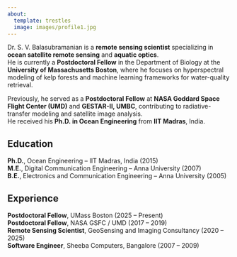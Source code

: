 ```yaml
---
about:
  template: trestles
  image: images/profile1.jpg
---
```


Dr. S. V. Balasubramanian is a **remote sensing scientist** specializing in **ocean satellite remote sensing** and **aquatic optics**.  
He is currently a **Postdoctoral Fellow** in the Department of Biology at the **University of Massachusetts Boston**, where he focuses on hyperspectral modeling of kelp forests and machine learning frameworks for water-quality retrieval.

Previously, he served as a **Postdoctoral Fellow** at **NASA Goddard Space Flight Center (UMD)** and **GESTAR-II, UMBC**, contributing to radiative-transfer modeling and satellite image analysis.  
He received his **Ph.D. in Ocean Engineering** from **IIT Madras**, India.

## Education

**Ph.D.**, Ocean Engineering – IIT Madras, India (2015)  
**M.E.**, Digital Communication Engineering – Anna University (2007)  
**B.E.**, Electronics and Communication Engineering – Anna University (2005)

## Experience

**Postdoctoral Fellow**, UMass Boston (2025 – Present)  
**Postdoctoral Fellow**, NASA GSFC / UMD (2017 – 2019)  
**Remote Sensing Scientist**, GeoSensing and Imaging Consultancy (2020 – 2025)  
**Software Engineer**, Sheeba Computers, Bangalore (2007 – 2009)

